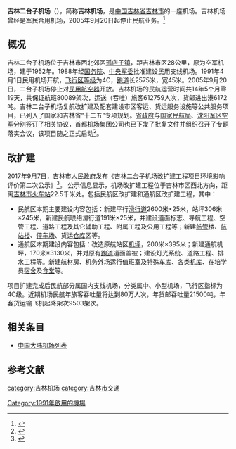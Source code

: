 {{Infobox airport
| name                = 吉林二台子机场<br />Jilin Ertaizi Airport
| nativename          = 孤店子机场 吉林机场
| operator            = 
| type                = 军用
| image               = 
| opened              = 1991年4月1日
| closed              = 2005年9月20日
| city-served         = [[吉林市|吉林市]]
| distance_to_city    = 28千米
| elevation-m         = 
| IATA                = JIL
| ICAO                = ZYJL
| coordinates         = {{coord|44|00|08|N|126|23|44|E|type:airport}}
| pushpin_map         = China Jilin#China
| pushpin_map_caption = 在吉林省的位置##在中國的位置
| pushpin_label       = '''JIL'''
| r1-number           = 059/239
| r1-length-f         = 8,448
| r1-length-m         = 2,575
| r1-surface          = 
}}
'''吉林二台子机场'''（{{airport codes|JIL|ZYJL}}），简称'''吉林机场'''，是[[中国|中国]][[吉林省|吉林省]][[吉林市|吉林市]]的一座机场。吉林机场曾经是军民合用机场，2005年9月20日起停止民航业务。<ref>{{Cite web |url=http://www.jlsina.com/news/evening/2005-09-20/529.shtml |title=新浪网 今日零时，二台子民航机场停航 |access-date=2008-09-18 |archive-url=https://web.archive.org/web/20051214084614/http://www.jlsina.com/news/evening/2005-09-20/529.shtml |archive-date=2005-12-14 |dead-url=yes }}</ref>

== 概况 ==
吉林二台子机场位于吉林市西北郊区[[孤店子镇|孤店子镇]]，距吉林市区28公里，原为空军机场，建于1952年。1988年经[[中华人民共和国国务院|国务院]]、[[中央军委|中央军委]]批准建设民用支线机场。1991年4月1日民用机场开航，[[飞行区等级|飞行区等级]]为4C，[[跑道|跑道]]长2575米，宽45米。2005年9月20日，二台子机场停止对[[民用航空器|民用航空器]]开放。吉林机场的民航运营时间共14年5个月零19天，共保证航班80089架次，运送（吞吐）旅客612759人次，货邮进出港6172吨。吉林二台子机场复航改扩建及配套建设市区客运、货运服务设施等公共服务项目，已列入了国家和吉林省“十二五”专项规划。[[吉林省人民政府|省政府]]与[[中国民航局|国家民航局]]、[[沈阳军区|沈阳军区]][[空军|空军]]分别签订了相关协议，[[首都机场集团|首都机场集团]]公司也已下发了批复文件并组织召开了专题落实会议，该项目随之正式启动<ref>{{Cite web |url=http://news.sohu.com/20050920/n227008986.shtml |title=搜狐网 吉林机场送走最后一趟民用航班 |access-date=2008-09-18 |archive-date=2016-03-04 |archive-url=https://web.archive.org/web/20160304211617/http://news.sohu.com/20050920/n227008986.shtml |dead-url=no }}</ref>。

==改扩建==
2017年9月7日，吉林市[[人民政府|人民政府]]发布《吉林二台子机场改扩建工程项目环境影响评价第二次公示》<ref>{{cite news |title=吉林二台子机场改扩建工程项目环境影响评价第二次公示 |url=http://www.jlcity.gov.cn/zw/tzgg/201709/t20170907_325587.html |accessdate=2021-11-02 |publisher=吉林市人民政府 |date=2017-09-07 |archive-date=2021-11-02 |archive-url=https://web.archive.org/web/20211102163159/http://www.jlcity.gov.cn/zw/tzgg/201709/t20170907_325587.html |dead-url=no }}</ref>。
公示信息显示，机场改扩建工程位于吉林市区西北方向，距离[[吉林站|吉林市火车站]]22.5千米处。包括民航区改扩建和通航区改扩建工程，其中：
* 民航区本期主要建设内容包括：新建平行[[滑行道|滑行道]]2600米×25米，站坪306米×245米，新建民航联络滑行道191米×25米，并建设道面标志、导航工程、空管工程、道路工程及其它辅助工程、附属工程及公用工程等；新建[[航空交通管制|航管]]楼、[[航站楼|航站楼]]、[[停车场|停车场]]、货运[[仓库|仓库]]区等。
* 通航区本期建设内容包括：改造原航站区[[机坪|机坪]]，200米×395米；新建通航机坪，170米×3130米，并对原有[[跑道|跑道]]道面盖被；建设灯光系统、道路工程、排水工程等。新建航材房、机务外场运行值班室及特殊[[车库|车库]]、各类[[机库|机库]]、在培学员[[宿舍|宿舍]]及[[食堂|食堂]]等。
项目扩建完成后民航部分属国内支线机场，分类属中、小型机场，飞行区指标为4C级。近期机场民航年旅客吞吐量将达到80万人次，年货邮吞吐量21500吨，年客货运输飞机起降架次9503架次。

== 相关条目 ==
* [[中国大陆机场列表|中国大陆机场列表]]

== 参考文献 ==
<references/>

[[category:吉林机场|category:吉林机场]]
[[category:吉林市交通|category:吉林市交通]]
[[Category:1991年啟用的機場|Category:1991年啟用的機場]]